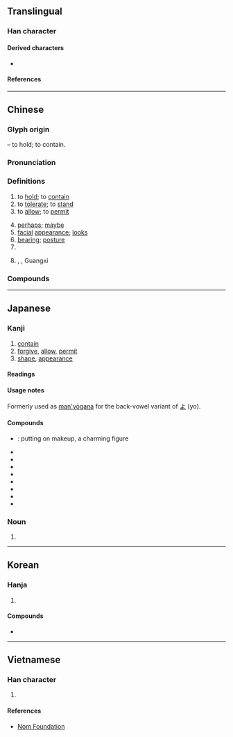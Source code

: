 {{character info/new}}
==Translingual==
{{stroke order|strokes=10}}

===Han character===
{{Han char|rn=40|rad=宀|as=07|sn=10|four=30608|canj=JCOR|ids=⿱宀谷}}

====Derived characters====
* {{l|mul|[[傛]], [[𠹍]], [[塎]], [[嫆]], [[嵱]], [[愹]], [[搈]], [[溶]], [[𬁎]], [[𬲄]], [[榕]], [[𣯔]], [[熔]], [[瑢]], [[𪿮]], [[穃]], [[𫃻]], [[𦗋]], [[𬠣]], [[褣]], [[𫍇]], [[䡥]], [[鎔]]([[镕]]), [[鰫]]([[𫚦]]), [[彮]], [[𣤄]], [[㼸]], [[𪃾]], [[𫶎]], [[蓉]], [[䈶]], [[𣘏]], [[㮤]]}}

====References====
{{Han ref|kx=0287.030|dkj=07172|dj=0567.030|hdz=20933.170|uh=5BB9}}

----

==Chinese==
{{zh-forms|alt=㝐,*頌-“looks”}}

===Glyph origin===
{{Han etym}}
{{Han compound|宀|公|ls=psc|c1=s|c2=p}} – to hold; to contain.

===Pronunciation===
{{zh-pron
|m=róng
|m-s=
|c=jung4
|c-t=
|g=
|h=pfs=yùng
|j=
|md=ṳ̀ng
|mn=iông
|mn-t=iong5
|w=3hhion
|x=
|mc=y
|oc=y
|ma=y
|cat=v,adv,n,pn
}}

===Definitions===
{{zh-hanzi}}

# to [[hold]]; to [[contain]]
# to [[tolerate]]; to [[stand]]
# to [[allow]]; to [[permit]]
#: {{zh-x|請 容 我 說 兩 句|Please allow me to say something}}
# [[perhaps]]; [[maybe]]
# [[facial]] [[appearance]]; [[look]]s
# [[bearing]]; [[posture]]
# {{surname|lang=zh}}
# {{zh-div|縣}} {{w|Rong County, Guangxi|Rong County}}, {{w|Yulin, Guangxi|Yulin}}, Guangxi

===Compounds===
{{zh-der|美容|面容|形容|容允|容貌|內容|市容|笑容|不容|不容人|不容分說|不容情|不容易|不容物|不容置喙|不容置疑|不相容|不輕容易|九畹遺容|以容取人|依阿取容|修容|倉容|倦容|偷合取容|偷合苟容|僅容旋馬|儀容|優容|先容|公路容量|兼容並蓄|兼容并包|冶容|冶容誨淫|刻不容緩|動容|包容|取容|吐舊容新|和容悅色|咕容|喜容|回容|國容|大度包容|天地不容|天容|天理不容|天理難容|太容|失容|夸容|好不容易|好容易|婉容|婦容|媮合苟容|家道從容|容不下|容乞|容俟|容儀|容光|容光煥發|容冶|容刀|容受|容器|容容|容忍|容恕|容悅|容情|容態|容成|容或|容敘|容日|容易|容止|容留|容積|容積率|容範|容納|容膝|容臭|容與|容色|容華|容表|容裔|容觀|容許|容讓|容質|容足地|容身|容身之地|容身之所|容車|容輝|容量|容長臉|容閎|容隱|容順|容頭過身|容顏|容飾|容齋隨筆|寬容|尊容|小針美容|幸為先容|廠容|形容句|形容枯槁|形容盡致|形容詞|從容|從容不迫|從容就義|從容自在|從容自若|從從容容|御容|德容兩全|德容兼備|德容言功|德言容功|悛容|情理難容|愁容|慍容|慕容|戚容|持祿取容|換容|收容|收容所|改容|改容加飾|整容|整容術|整衣斂容|斂容|斂衽正容|昌容|易容|曲媚取容|月貌花容|有容乃大|標容|毀容|水火不容|求容取媚|汽車美容|涵容|淚容|滿面愁容|滿面笑容|潘安容儀|無以自容|無地自容|無容|無所不容|熱容量|玉容|玉貌花容|理容|理容院|理所不容|病容|直道不容|相容|相容產品|相容網路|睟容|神理不容|視端容寂|積不相容|笑容可掬|笑容滿面|細不容髮|縱容|罪不容誅|美容師|美容術|美容院|美容體操|義不取容|義不容辭|聲容|聲容宛在|舂容|舉止形容|花容|花容失色|花容月貌|花容玉貌|苟合取容|苟容|苟容曲從|行不苟容|記憶容量|誼不容辭|諂諛取容|談何容易|變容|變色易容|豐容靚飾|貪位取容|跑道容量|車容|軍容|道路容量|遺容|鄒容|鈞容直|間不容息|間不容髮|阿諛取容|阿順取容|陣容|雍容|雍容文雅|雍容爾雅|雍容華貴|雍容閒雅|雍容雅步|難容|電容|電容器|非同容易|面不改容|面帶憂容|革容|音容|音容如在|音容宛在|音容淒斷|音容笑貌|體內美容|齠容|容城|華容|容美}}

{{zh-cat|Intermediate}}

----

==Japanese==

===Kanji===
{{ja-kanji|grade=5|rs=宀07}}

# [[contain]]
# [[forgive]], [[allow]], [[permit]]
# [[shape]], [[appearance]]

====Readings====
{{ja-readings
|goon=ゆう
|kanon=よう
|kun=い-れる, ゆる-す, かたち
|nanori=かた, ひろ, まさ, のり
}}

====Usage notes====
Formerly used as [[man'yōgana]] for the back-vowel variant {{m|ja|甲類|tr=kōrui}} of [[よ]] (yo).

====Compounds====
{{der-top|Compounds}}
* {{ja-r|冶容|やよう}}: putting on makeup, a charming figure
* {{ja-r|容量|ようりょう}}
* {{ja-r|容易|ようい}}
* {{ja-r|容器|ようき}}
* {{ja-r|容赦|ようしゃ}}
* {{ja-r|容認|ようにん}}
* {{ja-r|寛容|かんよう}}
* {{ja-r|受容|じゅよう}}
* {{ja-r|許容|きょよう}}
{{der-bottom}}

===Noun===
{{ja-noun|かたち}}

# {{alternative form of|形|lang=ja}}

----

==Korean==

===Hanja===
{{ko-hanja|얼굴|용}}

# {{defn|lang=ko|sort=宀07}}

====Compounds====
* {{ko-l|용모|容貌}}

----

==Vietnamese==

===Han character===
{{vi-hantu|rs=宀07|[[dung]], [[dong]], [[dông]], [[gióng]], [[giông]], [[ròng]], [[rông]], [[rung]]}}

# {{defn|lang=vi|sort=宀07}}

====References====
* [http://nomfoundation.org/common/nom_details.php?codepoint=5BB9 Nom Foundation]